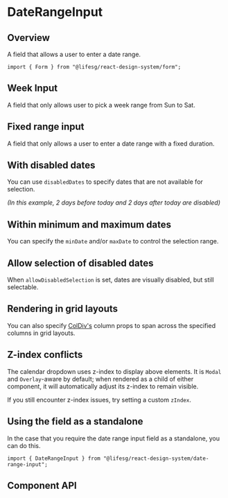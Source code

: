 
<Meta of={FormDateRangeInputStories} />

# DateRangeInput

## Overview

A field that allows a user to enter a date range.

```tsx
import { Form } from "@lifesg/react-design-system/form";
```

<Canvas of={FormDateRangeInputStories.Default} />

## Week Input

A field that only allows user to pick a week range from Sun to Sat.

<Canvas of={FormDateRangeInputStories.WeekInput} />

## Fixed range input

A field that only allows a user to enter a date range with a fixed duration.

<Canvas of={FormDateRangeInputStories.FixedRangeInput} />

## With disabled dates

You can use `disabledDates` to specify dates that are not available for selection.

_(In this example, 2 days before today and 2 days after today are disabled)_

<Canvas of={FormDateRangeInputStories.WithDisabledDates} />

## Within minimum and maximum dates

You can specify the `minDate` and/or `maxDate` to control the selection range.

<Canvas of={FormDateRangeInputStories.MinAndMaxDates} />

## Allow selection of disabled dates

When `allowDisabledSelection` is set, dates are visually disabled, but still selectable.

<Canvas of={FormDateRangeInputStories.AllowDisabledSelection} />

## Rendering in grid layouts

You can also specify [ColDiv's](/docs/core-layout-coldiv--docs)
column props to span across the specified columns in grid layouts.

<Canvas of={FormDateRangeInputStories.RenderingInGridLayout} />

## Z-index conflicts

The calendar dropdown uses z-index to display above elements. It is `Modal` and
`Overlay`-aware by default; when rendered as a child of either component, it
will automatically adjust its z-index to remain visible.

If you still encounter z-index issues, try setting a custom `zIndex`.

## Using the field as a standalone

In the case that you require the date range input field as a standalone, you can do this.

```tsx
import { DateRangeInput } from "@lifesg/react-design-system/date-range-input";
```

<Canvas of={FormDateRangeInputStories.StandaloneUsage} />

## Component API

<PropsTable />
